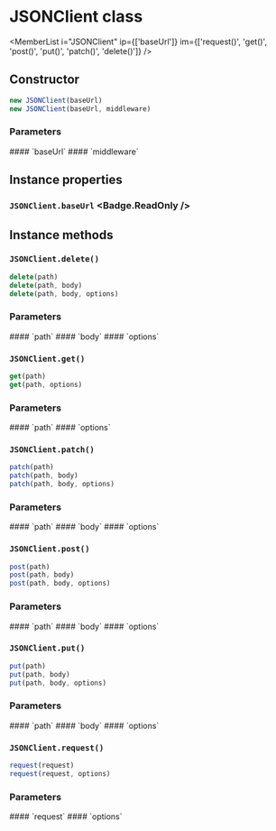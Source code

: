 <Module name="@misonou/brew-extension-auth/util" />

# JSONClient class

<ImportHint
    name="JSONClient"
    module="@misonou/brew-extension-auth/util"
    require="default.Auth.JSONClient"
    global="brew.Auth.JSONClient"
    expanded
/>

<MemberList
    i="JSONClient"
    ip={['baseUrl']}
    im={['request()', 'get()', 'post()', 'put()', 'patch()', 'delete()']}
/>

## Constructor

```javascript
new JSONClient(baseUrl)
new JSONClient(baseUrl, middleware)
```

### Parameters

<dl>
    #### `baseUrl`
    #### `middleware` <Badge.Optional />
</dl>

## Instance properties

### `JSONClient.baseUrl` <Badge.ReadOnly />

## Instance methods

### `JSONClient.delete()`

```javascript
delete(path)
delete(path, body)
delete(path, body, options)
```

### Parameters

<dl>
    #### `path`
    #### `body` <Badge.Optional />
    #### `options` <Badge.Optional />
</dl>

### `JSONClient.get()`

```javascript
get(path)
get(path, options)
```

### Parameters

<dl>
    #### `path`
    #### `options` <Badge.Optional />
</dl>

### `JSONClient.patch()`

```javascript
patch(path)
patch(path, body)
patch(path, body, options)
```

### Parameters

<dl>
    #### `path`
    #### `body` <Badge.Optional />
    #### `options` <Badge.Optional />
</dl>

### `JSONClient.post()`

```javascript
post(path)
post(path, body)
post(path, body, options)
```

### Parameters

<dl>
    #### `path`
    #### `body` <Badge.Optional />
    #### `options` <Badge.Optional />
</dl>

### `JSONClient.put()`

```javascript
put(path)
put(path, body)
put(path, body, options)
```

### Parameters

<dl>
    #### `path`
    #### `body` <Badge.Optional />
    #### `options` <Badge.Optional />
</dl>

### `JSONClient.request()`

```javascript
request(request)
request(request, options)
```

### Parameters

<dl>
    #### `request`
    #### `options` <Badge.Optional />
</dl>
